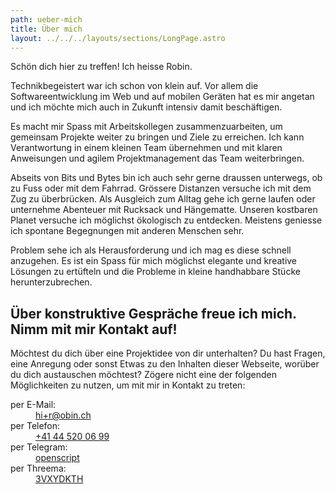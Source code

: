 ```yaml
---
path: ueber-mich
title: Über mich
layout: ../../../layouts/sections/LongPage.astro
---
```


Schön dich hier zu treffen! Ich heisse Robin.

Technikbegeistert war ich schon von klein auf. Vor allem die Softwareentwicklung im Web und auf mobilen Geräten hat es mir angetan und ich möchte mich auch in Zukunft intensiv damit beschäftigen.

Es macht mir Spass mit Arbeitskollegen zusammenzuarbeiten, um gemeinsam Projekte weiter zu bringen und Ziele zu erreichen. Ich kann Verantwortung in einem kleinen Team übernehmen und mit klaren Anweisungen und agilem Projektmanagement das Team weiterbringen.

Abseits von Bits und Bytes bin ich auch sehr gerne draussen unterwegs, ob zu Fuss oder mit dem Fahrrad. Grössere Distanzen versuche ich mit dem Zug zu überbrücken. Als Ausgleich zum Alltag gehe ich gerne laufen oder unternehme Abenteuer mit Rucksack und Hängematte. Unseren kostbaren Planet versuche ich möglichst ökologisch zu entdecken. Meistens geniesse ich spontane Begegnungen mit anderen Menschen sehr.

Problem sehe ich als Herausforderung und ich mag es diese schnell anzugehen. Es ist ein Spass für mich möglichst elegante und kreative Lösungen zu ertüfteln und die Probleme in kleine handhabbare Stücke herunterzubrechen.

## Über konstruktive Gespräche freue ich mich. Nimm mit mir Kontakt auf!

Möchtest du dich über eine Projektidee von dir unterhalten? Du hast Fragen, eine Anregung oder sonst Etwas zu den Inhalten dieser Webseite, worüber du dich austauschen möchtest? Zögere nicht eine der folgenden Möglichkeiten zu nutzen, um mit mir in Kontakt zu treten:

<dl>
  <dt>per E-Mail:</dt>
  <dd>
    <a href="mailto:hi+r@obin.ch">hi+r@obin.ch</a>
  </dd>
  <dt>per Telefon:</dt>
  <dd>
    <a href="tel:+41445200699">+41 44 520 06 99</a>
  </dd>
  <dt>per Telegram:</dt>
  <dd>
    <a href="https://t.me/openscript">openscript</a>
  </dd>
  <dt>per Threema:</dt>
  <dd>
    <a href="https://threema.id/3VXYDKTH">3VXYDKTH</a>
  </dd>
</dl>
